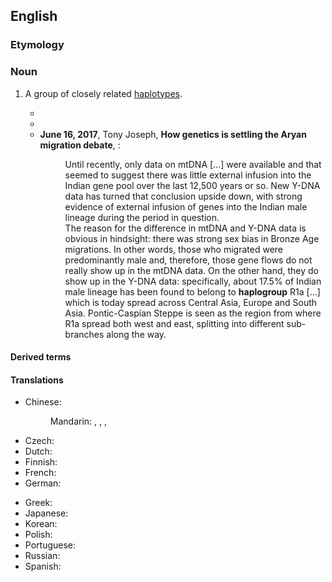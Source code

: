 ==English==
{{wikipedia}}

===Etymology===
{{prefix|haplo|group|lang=en}}

===Noun===
{{en-noun}}

# {{lb|en|genetics}} A group of closely related [[haplotype]]s.
#* {{quote-book|title=Introduction to Molecular Immunology|author=Alfred Nisonoff|year=1984|passage=A '''haplogroup''' comprises the genes present on one chromosome.|page=128}}
#* {{quote-journal|title=mtDNA Variation of Aboriginal Siberians Reveals Distinct Genetic Affinities with Native Americans|journal=American Journal of Human Genetics|volume=53|page=591|year=1993|passage=The earlier Amerind migration carried with it only four Asian haplotypes, which subsequently evolved into Amerind-specific '''haplogroups''' A, B, C, and D.}}
#* '''June 16, 2017''', Tony Joseph, '''How genetics is settling the Aryan migration debate''', {{w|The Hindu}}:
#*: Until recently, only data on mtDNA [...] were available and that seemed to suggest there was little external infusion into the Indian gene pool over the last 12,500 years or so. New Y-DNA data has turned that conclusion upside down, with strong evidence of external infusion of genes into the Indian male lineage during the period in question.
#*: The reason for the difference in mtDNA and Y-DNA data is obvious in hindsight: there was strong sex bias in Bronze Age migrations. In other words, those who migrated were predominantly male and, therefore, those gene flows do not really show up in the mtDNA data. On the other hand, they do show up in the Y-DNA data: specifically, about 17.5% of Indian male lineage has been found to belong to '''haplogroup''' R1a [...] which is today spread across Central Asia, Europe and South Asia. Pontic-Caspian Steppe is seen as the region from where R1a spread both west and east, splitting into different sub-branches along the way.
====Derived terms====
{{der2|lang=en
|subhaplogroup
|parahaplogroup
|interhaplogroup
|intrahaplogroup
|macrohaplogroup
|superhaplogroup}}

====Translations====
{{trans-top|group of haplotypes}}
* Chinese:
*: Mandarin: {{t|cmn|單倍群|sc=Hani}}, {{t|cmn|单倍群|tr=dānbèiqún|sc=Hani}}, {{t|cmn|單體群|sc=Hani}}, {{t|cmn|单体群|tr=dāntǐqún|sc=Hani}}
* Czech: {{t|cs|haploskupina}}
* Dutch: {{t|nl|haplogroep}}
* Finnish: {{t|fi|haploryhmä}}
* French: {{t|fr|haplogroupe|f}}
* German: {{t|de|Haplogruppe|f}}
{{trans-mid}}
* Greek: {{t+|el|απλοομάδα|f}}
* Japanese: {{t|ja|ハプログループ|tr=hapurogurūpu|sc=Jpan}}
* Korean: {{t|ko|하플로그룹|sc=Kore}}
* Polish: {{t|pl|haplogrupa}}
* Portuguese: {{t|pt|haplogrupo}}
* Russian: {{t+|ru|гаплогру́ппа|f}}
* Spanish: {{t|es|haplogrupo|m}}
{{trans-bottom}}